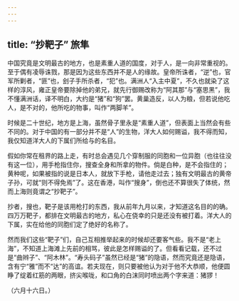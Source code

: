 ```yaml
---
---
---
```

title: “抄靶子” 旅隼
---



中国究竟是文明最古的地方，也是素重人道的国度，对于人，是一向非常重视的。至于偶有凌辱诛戮，那是因为这些东西并不是人的缘故。皇帝所诛者，“逆”也，官军所剿者，“匪”也，刽子手所杀者，“犯”也。满洲人“入主中夏”，不久也就染了这样的淳风，雍正皇帝要除掉他的弟兄，就先行御赐改称为“阿其那”与“塞思黑”，我不懂满洲话，译不明白，大约是“猪”和“狗”罢。黄巢造反，以人为粮，但若说他吃人，是不对的，他所吃的物事，叫作“两脚羊”。

时候是二十世纪，地方是上海，虽然骨子里永是“素重人道”，但表面上当然会有些不同的。对于中国的有一部分并不是“人”的生物，洋大人如何赐谥，我不得而知，我仅知道洋大人的下属们所给与的名目。

假如你常在租界的路上走，有时总会遇见几个穿制服的同胞和一位异胞（也往往没有这一位），用手枪指住你，搜查全身和所拿的物件。倘是白种，是不会指住的；黄种呢，如果被指的说是日本人，就放下手枪，请他走过去；独有文明最古的黄帝子孙，可就“则不得免焉”了。这在香港，叫作“搜身”，倒也还不算很失了体统，然而上海则竟谓之“抄靶子”。

抄者，搜也，靶子是该用枪打的东西，我从前年九月以来，才知道这名目的的确。四万万靶子，都排在文明最古的地方，私心在侥幸的只是还没有被打着。洋大人的下属，实在给他的同胞们定了绝好的名称了。

然而我们这些“靶子”们，自己互相推举起来的时候却还要客气些。我不是“老上海”，不知道上海滩上先前的相骂，彼此是怎样赐谥的了。但看看记载，还不过是“曲辫子”、“阿木林”。“寿头码子”虽然已经是“猪”的隐语，然而究竟还是隐语，含有宁“雅”而不“达”的高谊。若夫现在，则只要被他认为对于他不大恭顺，他便圆睁了绽着红筋的两眼，挤尖喉咙，和口角的白沫同时喷出两个字来道：猪猡！

（六月十六日。）